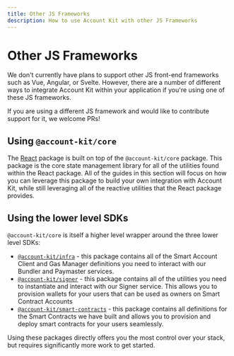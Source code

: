 ```yaml
---
title: Other JS Frameworks
description: How to use Account Kit with other JS Frameworks
---
```


# Other JS Frameworks

We don't currently have plans to support other JS front-end frameworks such as Vue, Angular, or Svelte. However, there are a number of different ways to integrate Account Kit within your application if you're using one of these JS frameworks.

<Tip>
  If you are using a different JS framework and would like to contribute support
  for it, we welcome PRs!
</Tip>

## Using `@account-kit/core`

The [React](/wallets/react/overview) package is built on top of the `@account-kit/core` package. This package is the core state management library for all of the utilities found within the React package. All of the guides in this section will focus on
how you can leverage this package to build your own integration with Account Kit, while still leveraging all of the reactive utilities that the React package provides.

## Using the lower level SDKs

`@account-kit/core` is itself a higher level wrapper around the three lower level SDKs:

- [`@account-kit/infra`](/wallets/infra/overview) - this package contains all of the Smart Account Client and Gas Manager definitions you need to interact with our Bundler and Paymaster services.
- [`@account-kit/signer`](/wallets/signer/overview) - this package contains all of the utilities you need to instantiate and interact with our Signer service. This allows you to provision wallets for your users that can be used as owners on Smart Contract Accounts
- [`@account-kit/smart-contracts`](/wallets/smart-contracts/overview) - this package contains all definitions for the Smart Contracts we have built and allows you to provision and deploy smart contracts for your users seamlessly.

Using these packages directly offers you the most control over your stack, but requires significantly more work to get started.
